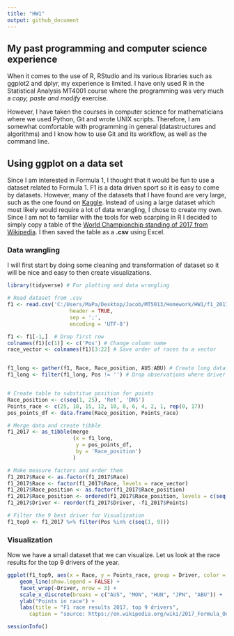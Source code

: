```yaml
---
title: "HW1"
output: github_document
---
```


## My past programming and computer science experience

When it comes to the use of R, RStudio and its various libraries such as ggplot2 and dplyr, my experience is limited. I have only used R in the Statistical Analysis MT4001 course where the programming was very much a *copy, paste and modify* exercise.

However, I have taken the courses in computer science for mathematicians where we used Python, Git and wrote UNIX scripts. Therefore, I am somewhat comfortable with programming in general (datastructures and algorithms) and I know how to use Git and its workflow, as well as the command line.

## Using ggplot on a data set

Since I am interested in Formula 1, I thought that it would be fun to use a dataset related to Formula 1. F1 is a data driven sport so it is easy to come by datasets. However, many of the datasets that I have found are very large, such as the one found on [Kaggle](https://www.kaggle.com/cjgdev/formula-1-race-data-19502017/version/1). Instead of using a large dataset which most likely would require a lot of data wrangling, I chose to create my own. Since I am not to familiar with the tools for web scarping in R I decided to simply copy a table of the [World Championchip standing of 2017 from Wikipedia](https://en.wikipedia.org/wiki/2017_Formula_One_World_Championship). I then saved the table as a **.csv** using Excel.

### Data wrangling

I will first start by doing some cleaning and transformation of dataset so it will be nice and easy to then create visualizations. 

```r
library(tidyverse) # For plotting and data wrangling

# Read dataset from .csv
f1 <- read.csv('C:/Users/MaPa/Desktop/Jacob/MT5013/Homework/HW1/f1_2017.csv', 
                    header = TRUE, 
                    sep = ';', 
                    encoding = 'UTF-8')

f1 <- f1[-1,]  # Drop first row
colnames(f1)[c(1)] <- c('Pos') # Change column name
race_vector <- colnames(f1)[3:22] # Save order of races to a vector


f1_long <- gather(f1, Race, Race_position, AUS:ABU) # Create long dataframe
f1_long <- filter(f1_long, Pos != '') # Drop observations where driver did not race


# Create table to substitue position for points
Race_position <- c(seq(1, 25), 'Ret', 'DNS')
Points_race <- c(25, 18, 15, 12, 10, 8, 6, 4, 2, 1, rep(0, 17))
pos_points_df <- data.frame(Race_position, Points_race)

# Merge data and create tibble
f1_2017 <- as_tibble(merge
                     (x = f1_long,
                      y = pos_points_df, 
                      by = 'Race_position')
                     )

# Make measure factors and order them
f1_2017$Race <- as.factor(f1_2017$Race)
f1_2017$Race <- factor(f1_2017$Race, levels = race_vector)
f1_2017$Race_position <- as.factor(f1_2017$Race_position)
f1_2017$Race_position <- ordered(f1_2017$Race_position, levels = c(seq(1:25), 'Ret', 'DNS'))
f1_2017$Driver <- reorder(f1_2017$Driver, -f1_2017$Points)

# Filter the 9 best driver for Visualization
f1_top9 <- f1_2017 %>% filter(Pos %in% c(seq(1, 9)))

```


### Visualization

Now we have a small dataset that we can visualize. Let us look at the race results for the top 9 drivers of the year.


```r
ggplot(f1_top9, aes(x = Race, y = Points_race, group = Driver, color = Driver)) +
    geom_line(show.legend = FALSE) +
    facet_wrap(~Driver, nrow = 3) +
    scale_x_discrete(breaks = c("AUS", "MON", "HUN", "JPN", "ABU")) +
    ylab("Points in race") +
    labs(title = "F1 race results 2017, top 9 drivers",
       caption = "source: https://en.wikipedia.org/wiki/2017_Formula_One_World_Championship")
```


```r
sessionInfo()
```